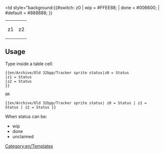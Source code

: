 <includeonly>
<table style="background:transparent; width:100%; text-align: center;"><tr>
<td style="background:{{#switch: z0
| wip      = #FFEE88;
| done     = #006600;
| #default = #888888;
}}</td>
<td style="background:{{#switch: z1
| wip      = #FFEE88;
| done     = #006600;
| #default = #888888;
}}">z1</td>
<td style="background:{{#switch: z2 
| wip      = #FFEE88;
| done     = #006600;
| #default = #888888;
}}">z2</td>
</tr></table></includeonly><noinclude>

==Usage==

Type inside a table cell:

<pre>{{en/Archive/Old 32bpp/Tracker sprite status|z0 = Status
|z1 = Status
|z2 = Status
}}

OR

{{en/Archive/Old 32bpp/Tracker sprite status| z0 = Status | z1 = Status | z2 = Status }}
</pre>

When status can be:
* wip
* done
* unclaimed

[[Category:en/Templates]]</noinclude>